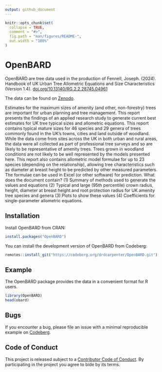 ```yaml
---
output: github_document
---
```


<!-- README.md is generated from README.Rmd. Please edit that file -->

```r
knitr::opts_chunk$set(
  collapse = TRUE,
  comment = "#>",
  fig.path = "man/figures/README-",
  out.width = "100%"
)
```

# OpenBARD

<!-- badges: start -->
<!-- badges: end -->

OpenBARD are tree data used in the production of Fennell, Joseph. (2024). Handbook of UK Urban Tree Allometric Equations and Size Characteristics (Version 1.4). [doi.org/10.13140/RG.2.2.28745.04961](doi.org/10.13140/RG.2.2.28745.04961)

The data can be found on [Zenodo](https://zenodo.org/records/15593688).

Estimates for the maximum sizes of amenity (and other, non-forestry) trees are important for urban planning and tree management. This report presents the findings of an applied research study to generate current best estimates for UK tree typical sizes and allometric equations. This report contains typical mature sizes for 46 species and 29 genera of trees commonly found in the UK’s towns, cities and land outside of woodland. While the data come from sites across the UK in both urban and rural areas, the data were all collected as part of professional tree surveys and so are likely to be representative of amenity trees. Trees grown in woodland conditions are not likely to be well represented by the models presented here. This report also contains allometric model formulae for up to 23 species (depending on the relationship), allowing tree characteristics such as diameter at breast height to be predicted by other measured parameters. The formulae can be used in Excel (or other software) for prediction. What does the document contain? (1) Summary of methods used to generate the values and equations (2) Typical and large (95th percentile) crown radius, height, diameter at breast height and root protection radius for UK amenity tree species and genera (3) Plots to show these values (4) Coefficients for single-parameter allometric equations.

## Installation

Install OpenBARD from CRAN:

```r
install.packages("OpenBARD")
```

You can install the development version of OpenBARD from Codeberg:

``` r
remotes::install_git("https://codeberg.org/drdcarpenter/OpenBARD.git")
```

## Example

The OpenBARD package provides the data in a convenient format for R users.

```r
library(OpenBARD)
head(obard)
```

## Bugs

If you encounter a bug, please file an issue with a minimal reproducible example on [Codeberg](https://codeberg.org/drdcarpenter/OpenBARD/issues).

## Code of Conduct

This project is released subject to a [Contributor Code of Conduct](https://www.contributor-covenant.org/version/2/1/code_of_conduct/). By participating in the project you agree to bide by its terms.
